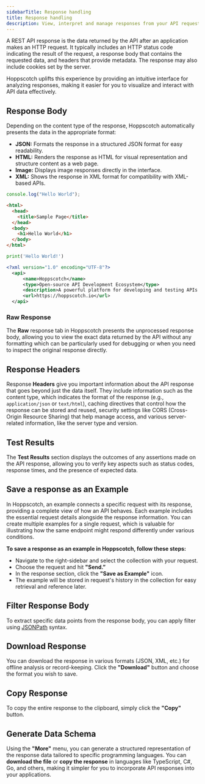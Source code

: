 ```yaml
---
sidebarTitle: Response handling
title: Response handling
description: View, interpret and manage responses from your API requests.
---
```


A REST API response is the data returned by the API after an application makes an HTTP request. It typically includes an HTTP status code indicating the result of the request, a response body that contains the requested data, and headers that provide metadata. The response may also include cookies set by the server. 

Hoppscotch uplifts this experience by providing an intuitive interface for analyzing responses, making it easier for you to visualize and interact with API data effectively.

## **Response Body**

Depending on the content type of the response, Hoppscotch automatically presents the data in the appropriate format:

- **JSON:** Formats the response in a structured JSON format for easy readability.
- **HTML:** Renders the response as HTML for visual representation and structure content as a web page.
- **Image:** Displays image responses directly in the interface.
- **XML:** Shows the response in XML format for compatibility with XML-based APIs.

<CodeGroup>

```javascript helloWorld.js
console.log("Hello World");
```

```html
<html>
  <head>
    <title>Sample Page</title>
  </head>
  <body>
    <h1>Hello World</h1>
  </body>
</html>
```

```python hello_world.py
print('Hello World!')
```

```xml
<?xml version="1.0" encoding="UTF-8"?>
  <api>
      <name>Hoppscotch</name>
      <type>Open-source API Development Ecosystem</type>
      <description>A powerful platform for developing and testing APIs with an intuitive interface.</description>
      <url>https://hoppscotch.io</url>
  </api>
```

</CodeGroup>

### Raw Response

The **Raw** response tab in Hoppscotch presents the unprocessed response body, allowing you to view the exact data returned by the API without any formatting which can be particularly used for debugging or when you need to inspect the original response directly.

## Response Headers

Response **Headers** give you important information about the API response that goes beyond just the data itself. They include information such as the content type, which indicates the format of the response (e.g., `application/json` or `text/html`), caching directives that control how the response can be stored and reused, security settings like CORS (Cross-Origin Resource Sharing) that help manage access, and various server-related information, like the server type and version. 

## Test Results

The **Test Results** section displays the outcomes of any assertions made on the API response, allowing you to verify key aspects such as status codes, response times, and the presence of expected data. 

## Save a response as an Example

In Hoppscotch, an example connects a specific request with its response, providing a complete view of how an API behaves. Each example includes the essential request details alongside the response information. You can create multiple examples for a single request, which is valuable for illustrating how the same endpoint might respond differently under various conditions. 

**To save a response as an example in Hoppscotch, follow these steps:**

- Navigate to the right-sidebar and select the collection with your request.
- Choose the request and hit **"Send.”**
- In the response section, click the **"Save as Example"** icon.
- The example will be stored in request's history in the collection for easy retrieval and reference later.

## Filter Response Body

To extract specific data points from the response body, you can apply filter using [JSONPath](https://github.com/JSONPath-Plus/JSONPath) syntax.

## **Download Response**

You can download the response in various formats (JSON, XML, etc.) for offline analysis or record-keeping. Click the **"Download"** button and choose the format you wish to save.

## **Copy Response**

To copy the entire response to the clipboard, simply click the **"Copy"** button. 

## **Generate Data Schema**

Using the **"More"** menu, you can generate a structured representation of the response data tailored to specific programming languages. You can **download the file** or **copy the response** in languages like TypeScript, C#, Go, and others, making it simpler for you to incorporate API responses into your applications.
